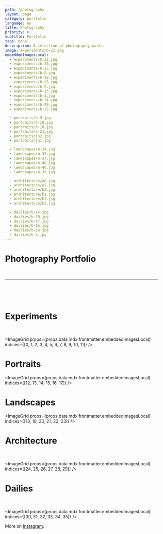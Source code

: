 ```yaml
---
path: /photography
layout: page
category: portfolio
language: en
title: Photography
priority: 6
subtitle: Portfolio
tags: none
description: A selection of photography works.
image: experiments/b-22.jpg
embeddedImagesLocal:
  - experiments/b-22.jpg
  - experiments/b-20.jpg
  - experiments/b-23.jpg
  - experiments/b-8.jpg
  - experiments/b-12.jpg
  - experiments/b-28.jpg
  - experiments/b-2.jpg
  - experiments/b-13.jpg
  - experiments/b-1.jpg
  - experiments/b-24.jpg
  - experiments/b-29.jpg
  - experiments/b-25.jpg

  - portraits/b-9.jpg
  - portraits/b-19.jpg
  - portraits/b-18.jpg
  - portraits/b-21.jpg
  - portraits/ju2.jpg
  - portraits/ju1.jpg

  - landscapes/b-34.jpg
  - landscapes/b-39.jpg
  - landscapes/b-37.jpg
  - landscapes/b-40.jpg
  - landscapes/b-46.jpg
  - landscapes/b-38.jpg

  - architecture/a0.jpg
  - architecture/a2.jpg
  - architecture/b0.jpg
  - architecture/b1.jpg
  - architecture/b2.jpg
  - architecture/b3.jpg

  - dailies/b-14.jpg
  - dailies/b-30.jpg
  - dailies/b-17.jpg
  - dailies/b-16.jpg
  - dailies/b-18.jpg
  - dailies/b-4.jpg
---
```


<div style={{marginBottom:'2em'}}>
  <h1 style={{textAlign: 'center'}}>Photography Portfolio</h1>
  <br />
</div>
<hr />
<br />
<br />
<br />

# Experiments

<br />

<ImageGrid props={props.data.mdx.frontmatter.embeddedImagesLocal} indices={[0, 1, 2, 3, 4, 5, 6, 7, 8, 9, 10, 11]} />

# Portraits

<ImageGrid props={props.data.mdx.frontmatter.embeddedImagesLocal} indices={[12, 13, 14, 15, 16, 17]} />

# Landscapes

<ImageGrid props={props.data.mdx.frontmatter.embeddedImagesLocal} indices={[18, 19, 20, 21, 22, 23]} />

# Architecture

<br />

<ImageGrid props={props.data.mdx.frontmatter.embeddedImagesLocal} indices={[24, 25, 26, 27, 28, 29]} />

# Dailies

<br />

<ImageGrid props={props.data.mdx.frontmatter.embeddedImagesLocal} indices={[30, 31, 32, 33, 34, 35]} />

More on [Instagram](https://instagram.com/maximetouroute).
